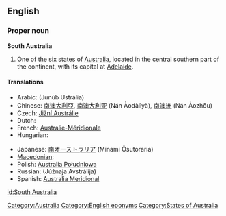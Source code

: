 {{wikipedia}}
==English==

===Proper noun===
'''South Australia'''

# One of the six states of [[Australia]], located in the central southern part of the continent, with its capital at [[Adelaide]].

====Translations====
{{trans-top|Australian state}}
* Arabic: {{Arab|[[جنوب أستراليا]]}} (Junūb Ustrālia)
* Chinese: [[南澳大利亞]], [[南澳大利亚]] (Nán Àodàlìyà), [[南澳洲]] (Nán Àozhōu)
* Czech: [[Jižní Austrálie]]
* Dutch: {{t+|nl|Zuid-Australië}}
* French: [[Australie-Méridionale]] {{f}}
* Hungarian: {{t|hu|Dél-Ausztrália}}
{{trans-mid}}
* Japanese: [[南オーストラリア]] (Minami Ōsutoraria)
* [[Macedonian]]: {{t|mk|Јужна Австралија|f|tr=Júžna Avstrálija}}
* Polish: [[Australia Południowa]]
* Russian: {{t|ru|Южная Австралия|f}} (Júžnaja Avstrálija)
* Spanish: [[Australia Meridional]]
{{trans-bottom}}

[[Category:Australia]]
[[Category:English eponyms]]
[[Category:States of Australia]]

[[id:South Australia]]